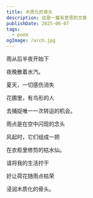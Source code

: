 ```yaml
---
title: 木质化的骨头
description: 这是一篇有意思的文章
publishDate: 2025-06-07
tags:
  - poem
ogImage: /arch.jpg
---
```

雨从后半夜开始下

夜晚散着水汽。

夏天，一切感伤消失

花圃里，有鸟形的人

去捕捉唯一一次转运的机会。

雨点是在空中闪现的念头

风起时，它们组成一把

在衣柜里修剪的枯水仙。

请将我的生活拧干

好让荷花随雨点枯荣

浸润木质化的骨头。
